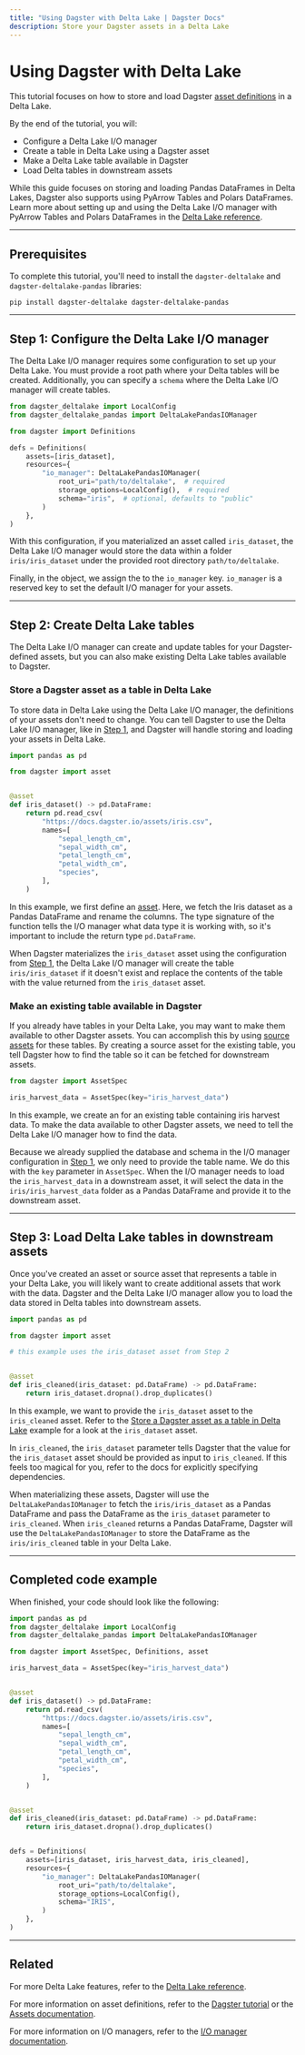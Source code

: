 ```yaml
---
title: "Using Dagster with Delta Lake | Dagster Docs"
description: Store your Dagster assets in a Delta Lake
---
```


# Using Dagster with Delta Lake

This tutorial focuses on how to store and load Dagster [asset definitions](/concepts/assets/software-defined-assets) in a Delta Lake.

By the end of the tutorial, you will:

- Configure a Delta Lake I/O manager
- Create a table in Delta Lake using a Dagster asset
- Make a Delta Lake table available in Dagster
- Load Delta tables in downstream assets

While this guide focuses on storing and loading Pandas DataFrames in Delta Lakes, Dagster also supports using PyArrow Tables and Polars DataFrames. Learn more about setting up and using the Delta Lake I/O manager with PyArrow Tables and Polars DataFrames in the [Delta Lake reference](/integrations/deltalake/reference).

---

## Prerequisites

To complete this tutorial, you'll need to install the `dagster-deltalake` and `dagster-deltalake-pandas` libraries:

```shell
pip install dagster-deltalake dagster-deltalake-pandas
```

---

## Step 1: Configure the Delta Lake I/O manager

The Delta Lake I/O manager requires some configuration to set up your Delta Lake. You must provide a root path where your Delta tables will be created. Additionally, you can specify a `schema` where the Delta Lake I/O manager will create tables.

```python file=/integrations/deltalake/configuration.py startafter=start_example endbefore=end_example
from dagster_deltalake import LocalConfig
from dagster_deltalake_pandas import DeltaLakePandasIOManager

from dagster import Definitions

defs = Definitions(
    assets=[iris_dataset],
    resources={
        "io_manager": DeltaLakePandasIOManager(
            root_uri="path/to/deltalake",  # required
            storage_options=LocalConfig(),  # required
            schema="iris",  # optional, defaults to "public"
        )
    },
)
```

With this configuration, if you materialized an asset called `iris_dataset`, the Delta Lake I/O manager would store the data within a folder `iris/iris_dataset` under the provided root directory `path/to/deltalake`.

Finally, in the <PyObject object="Definitions" /> object, we assign the <PyObject module="dagster_deltalake_pandas" object="DeltaLakePandasIOManager" /> to the `io_manager` key. `io_manager` is a reserved key to set the default I/O manager for your assets.

---

## Step 2: Create Delta Lake tables

The Delta Lake I/O manager can create and update tables for your Dagster-defined assets, but you can also make existing Delta Lake tables available to Dagster.

<TabGroup>

<TabItem name="Create Delta tables from Dagster assets">

### Store a Dagster asset as a table in Delta Lake

To store data in Delta Lake using the Delta Lake I/O manager, the definitions of your assets don't need to change. You can tell Dagster to use the Delta Lake I/O manager, like in [Step 1](#step-1-configure-the-delta-lake-io-manager), and Dagster will handle storing and loading your assets in Delta Lake.

```python file=/integrations/deltalake/basic_example.py
import pandas as pd

from dagster import asset


@asset
def iris_dataset() -> pd.DataFrame:
    return pd.read_csv(
        "https://docs.dagster.io/assets/iris.csv",
        names=[
            "sepal_length_cm",
            "sepal_width_cm",
            "petal_length_cm",
            "petal_width_cm",
            "species",
        ],
    )
```

In this example, we first define an [asset](/concepts/assets/software-defined-assets). Here, we fetch the Iris dataset as a Pandas DataFrame and rename the columns. The type signature of the function tells the I/O manager what data type it is working with, so it's important to include the return type `pd.DataFrame`.

When Dagster materializes the `iris_dataset` asset using the configuration from [Step 1](#step-1-configure-the-delta-lake-io-manager), the Delta Lake I/O manager will create the table `iris/iris_dataset` if it doesn't exist and replace the contents of the table with the value returned from the `iris_dataset` asset.

</TabItem>

<TabItem name="Make existing tables available in Dagster">

### Make an existing table available in Dagster

If you already have tables in your Delta Lake, you may want to make them available to other Dagster assets. You can accomplish this by using [source assets](/concepts/io-management/io-managers#using-io-managers-to-load-source-data) for these tables. By creating a source asset for the existing table, you tell Dagster how to find the table so it can be fetched for downstream assets.

```python file=/integrations/deltalake/source_asset.py
from dagster import AssetSpec

iris_harvest_data = AssetSpec(key="iris_harvest_data")
```

In this example, we create an <PyObject object="AssetSpec" /> for an existing table containing iris harvest data. To make the data available to other Dagster assets, we need to tell the Delta Lake I/O manager how to find the data.

Because we already supplied the database and schema in the I/O manager configuration in [Step 1](#step-1-configure-the-delta-lake-io-manager), we only need to provide the table name. We do this with the `key` parameter in `AssetSpec`. When the I/O manager needs to load the `iris_harvest_data` in a downstream asset, it will select the data in the `iris/iris_harvest_data` folder as a Pandas DataFrame and provide it to the downstream asset.

</TabItem>
</TabGroup>

---

## Step 3: Load Delta Lake tables in downstream assets

Once you've created an asset or source asset that represents a table in your Delta Lake, you will likely want to create additional assets that work with the data. Dagster and the Delta Lake I/O manager allow you to load the data stored in Delta tables into downstream assets.

```python file=/integrations/deltalake/load_downstream.py startafter=start_example endbefore=end_example
import pandas as pd

from dagster import asset

# this example uses the iris_dataset asset from Step 2


@asset
def iris_cleaned(iris_dataset: pd.DataFrame) -> pd.DataFrame:
    return iris_dataset.dropna().drop_duplicates()
```

In this example, we want to provide the `iris_dataset` asset to the `iris_cleaned` asset. Refer to the [Store a Dagster asset as a table in Delta Lake](#store-a-dagster-asset-as-a-table-in-delta-lake) example for a look at the `iris_dataset` asset.

In `iris_cleaned`, the `iris_dataset` parameter tells Dagster that the value for the `iris_dataset` asset should be provided as input to `iris_cleaned`. If this feels too magical for you, refer to the docs for explicitly specifying dependencies.

When materializing these assets, Dagster will use the `DeltaLakePandasIOManager` to fetch the `iris/iris_dataset` as a Pandas DataFrame and pass the DataFrame as the `iris_dataset` parameter to `iris_cleaned`. When `iris_cleaned` returns a Pandas DataFrame, Dagster will use the `DeltaLakePandasIOManager` to store the DataFrame as the `iris/iris_cleaned` table in your Delta Lake.

---

## Completed code example

When finished, your code should look like the following:

```python file=/integrations/deltalake/full_example.py
import pandas as pd
from dagster_deltalake import LocalConfig
from dagster_deltalake_pandas import DeltaLakePandasIOManager

from dagster import AssetSpec, Definitions, asset

iris_harvest_data = AssetSpec(key="iris_harvest_data")


@asset
def iris_dataset() -> pd.DataFrame:
    return pd.read_csv(
        "https://docs.dagster.io/assets/iris.csv",
        names=[
            "sepal_length_cm",
            "sepal_width_cm",
            "petal_length_cm",
            "petal_width_cm",
            "species",
        ],
    )


@asset
def iris_cleaned(iris_dataset: pd.DataFrame) -> pd.DataFrame:
    return iris_dataset.dropna().drop_duplicates()


defs = Definitions(
    assets=[iris_dataset, iris_harvest_data, iris_cleaned],
    resources={
        "io_manager": DeltaLakePandasIOManager(
            root_uri="path/to/deltalake",
            storage_options=LocalConfig(),
            schema="IRIS",
        )
    },
)
```

---

## Related

For more Delta Lake features, refer to the [Delta Lake reference](/integrations/deltalake/reference).

For more information on asset definitions, refer to the [Dagster tutorial](/tutorial) or the [Assets documentation](/concepts/assets/software-defined-assets).

For more information on I/O managers, refer to the [I/O manager documentation](/concepts/io-management/io-managers).

